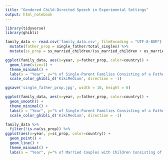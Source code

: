 ```yaml
---
title: "Gendered Child-Directed Speech in Experimental Settings"
output: html_notebook
---
```


```r
library(tidyverse)
library(ghibli)
```



```r
family_data <- read.csv('family_data.csv', fileEncoding = "UTF-8-BOM") %>%
  mutate(father_prop = single_father/total_singles) %>%
  mutate(ss_prop = ss_married_children/(ss_married_children + os_married_children))
```

```r
ggplot(family_data, aes(x=year, y=father_prop, color=country)) + 
  geom_line(size=1) + 
  theme_minimal() + 
  labs(x = "Year", y="% of Single-Parent Families Consisting of a Father", color="Country") + 
  scale_color_ghibli_d('KikiMedium', direction = -1)
```

```r
ggsave('single_father_prop.jpg', width = 10, height = 6)
```

```r
ggplot(family_data, aes(x=year, y=father_prop, color=country)) + 
  geom_smooth() + 
  theme_minimal() + 
  labs(x = "Year", y="% of Single-Parent Families Consisting of a Father", color="Country") + 
  scale_color_ghibli_d('KikiMedium', direction = -1)
```

```r
family_data %>%
  filter(!is.na(ss_prop)) %>%
ggplot(aes(x=year, y=ss_prop, color=country)) + 
  geom_point() + 
  geom_line() +
  theme_minimal() + 
  labs(x = "Year", y="% of Married Couples with Children Consisting of Same-Sex Partners", color="Country")
```